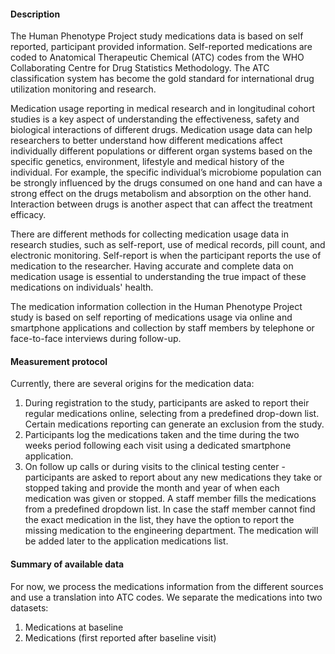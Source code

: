 #### Description

The Human Phenotype Project study medications data is based on self reported, participant provided information.
Self-reported medications are coded to Anatomical Therapeutic Chemical (ATC) codes from the WHO Collaborating Centre for Drug Statistics Methodology. The ATC classification system has become the gold standard for international drug utilization monitoring and research.

Medication usage reporting in medical research and in longitudinal cohort studies is a key aspect of understanding the effectiveness, safety and biological interactions of different drugs. Medication usage data can help researchers to better understand how different medications affect individually different populations or different organ systems based on the specific genetics, environment, lifestyle and medical history of the individual. For example, the specific individual’s microbiome population can be strongly influenced by the drugs consumed on one hand and can have a strong effect on the drugs metabolism and absorption on the other hand. Interaction between drugs is another aspect that can affect the treatment efficacy.

There are different methods for collecting medication usage data in research studies, such as self-report, use of medical records, pill count, and electronic monitoring. Self-report is when the participant reports the use of medication to the researcher. Having accurate and complete data on medication usage is essential to understanding the true impact of these medications on individuals' health. 

The medication information collection in the Human Phenotype Project study is based on self reporting of medications usage via online and smartphone applications and collection by staff members by telephone or face-to-face interviews during follow-up.


#### Measurement protocol

Currently, there are several origins for the medication data:
1. During registration to the study, participants are asked to report their regular medications online, selecting from a predefined drop-down list. Certain medications reporting can generate an exclusion from the study.
2. Participants log the medications taken and the time during the two weeks period following each visit using a dedicated smartphone application.
3. On follow up calls or during visits to the clinical testing center - participants are asked to report about any new medications they take or stopped taking and provide the month and year of when each medication was given or stopped. A staff member fills the  medications from a predefined dropdown list. In case the staff member cannot find the exact medication in the list, they have the option to report the missing medication to the engineering department. The medication will be added later to the application medications list.

#### Summary of available data

For now, we process the medications information from the different sources and use a translation into ATC codes.
We separate the medications into two datasets:
1. Medications at baseline
2. Medications (first reported after baseline visit)
